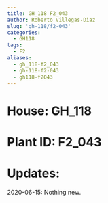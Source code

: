 ```yaml
---
title: GH_118 F2_043
author: Roberto Villegas-Diaz
slug: 'gh-118/f2-043'
categories:
  - GH118
tags:
  - F2
aliases:
  - gh_118-f2_043
  - gh-118-f2-043
  - gh118-f2043
---
```


# **House**: GH_118
# **Plant ID**: F2_043
# **Updates**: 
2020-06-15: Nothing new.

